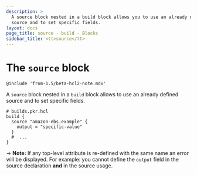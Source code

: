 ```yaml
---
description: >
  A source block nested in a build block allows you to use an already defined
  source and to set specific fields.
layout: docs
page_title: source - build - Blocks
sidebar_title: <tt>source</tt>
---
```


# The `source` block

`@include 'from-1.5/beta-hcl2-note.mdx'`

A `source` block nested in a `build` block allows to use an already defined
source and to set specific fields.

```hcl
# builds.pkr.hcl
build {
  source "amazon-ebs.example" {
    output = "specific-value"
  }
  #  ...
}
```

-> **Note:** If any top-level attribute is re-defined with the same name an
error will be displayed. For example: you cannot define the `output` field in
the source declaration **and** in the source usage.
